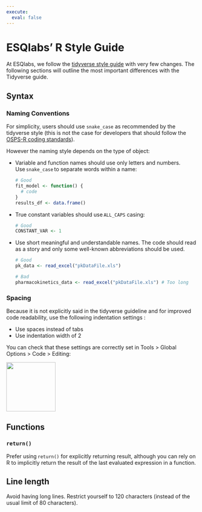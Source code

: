 ```yaml
---
execute: 
  eval: false
---
```


# ESQlabs' R Style Guide

At ESQlabs, we follow the [tidyverse style guide](https://style.tidyverse.org) with very few changes. The following sections will outline the most important differences with the Tidyverse guide.

## Syntax

### Naming Conventions

For simplicity, users should use `snake_case` as recommended by the tidyverse style (this is not the case for developers that should follow the [OSPS-R coding standards](https://github.com/Open-Systems-Pharmacology/Suite/blob/develop/CODING_STANDARDS_R.md)).

However the naming style depends on the type of object: 

-   Variable and function names should use only letters and numbers. Use `snake_case` to separate words within a name:

    ```r
    # Good
    fit_model <- function() {
      # code
    }
    results_df <- data.frame()
    ```

-   True constant variables should use `ALL_CAPS` casing:

    ```r
    # Good
    CONSTANT_VAR <- 1
    ```

-   Use short meaningful and understandable names. The code should read as a story and only some well-known abbreviations should be used.

    ```r
    # Good
    pk_data <- read_excel("pkDataFile.xls")

    # Bad
    pharmacokinetics_data <- read_excel("pkDataFile.xls") # Too long
    ```

### Spacing

Because it is not explicitly said in the tidyverse guideline and for improved code readability, use the following indentation settings :

-   Use spaces instead of tabs
-   Use indentation width of 2

You can check that these settings are correctly set in Tools \> Global Options \> Code \> Editing:

![](images/indent_settings.png){width="130"}

## Functions

### `return()`

Prefer using `return()` for explicitly returning result, although you can rely on R to implicitly return the result of the last evaluated expression in a function.

## Line length

Avoid having long lines. Restrict yourself to 120 characters (instead of the usual limit of 80 characters).
